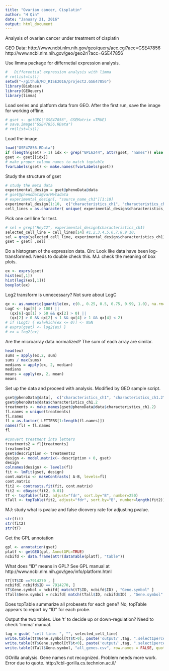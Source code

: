 ```yaml
---
title: "Ovarian cancer, Cisplatin"
author: "H Qin"
date: "January 21, 2016"
output: html_document
---
```


Analysis of ovarian cancer under treatment of cisplatin

GEO Data:
http://www.ncbi.nlm.nih.gov/geo/query/acc.cgi?acc=GSE47856
http://www.ncbi.nlm.nih.gov/geo/geo2r/?acc=GSE47856 

Use limma package for differnetial expression analysis. 
```r
#   Differential expression analysis with limma
# rm(list=ls())
setwd("~/github/MJ_RISE2016/project2.GSE47856")
library(Biobase)
library(GEOquery)
library(limma)
```

Load series and platform data from GEO. After the first run, save the image for working offline. 
```r
# gset <- getGEO("GSE47856", GSEMatrix =TRUE)
# save.image("GSE47856.RData")
# rm(list=ls())
```

Load the image. 
```r
load("GSE47856.RData")
if (length(gset) > 1) idx <- grep("GPL6244", attr(gset, "names")) else idx <- 1
gset <- gset[[idx]]
# make proper column names to match toptable 
fvarLabels(gset) <- make.names(fvarLabels(gset))
```

Study the structure of gset
```r
# study the meta data
experimental_design = gset@phenoData@data
# gset@phenoData@varMetadata
# experimental_design[, "source_name_ch1"][1:10]
experimental_design[1:10,  c("characteristics_ch1", "characteristics_ch1.2")]
cell_lines = as.character( unique( experimental_design$characteristics_ch1 ) )
```

Pick one cell line for test. 
```r
# sel = grep("HeyC2", experimental_design$characteristics_ch1)
selected_cell_line = cell_lines[14] #1,2,3,4,5,6,7,8,9 10,
sel = grep(selected_cell_line, experimental_design$characteristics_ch1)
gset = gset[ ,sel]
```

Do a histogram of the expression data. 
Qin: Look like data have been log-transformed. Needs to double check this. 
MJ: check the meaning of box plots. 
```r
ex <- exprs(gset)
hist(ex[,1])
hist(log2(ex[,1]))
boxplot(ex)
```


Log2 transform is unnecessary?  Not sure about LogC
```r
qx <- as.numeric(quantile(ex, c(0., 0.25, 0.5, 0.75, 0.99, 1.0), na.rm=T))
LogC <- (qx[5] > 100) ||
  (qx[6]-qx[1] > 50 && qx[2] > 0) ||
  (qx[2] > 0 && qx[2] < 1 && qx[4] > 1 && qx[4] < 2)
# if (LogC) { ex[which(ex <= 0)] <- NaN
# exprs(gset) <- log2(ex) }
# ex = log2(ex)
```

Are the microarray data normalized? The sum of each array are similar. 
```r
head(ex)
sums = apply(ex,2, sum)
sums / max(sums)
medians = apply(ex, 2, median)
medians
means = apply(ex, 2, mean)
means
```


Set up the data and proceed with analysis. Modified by GEO sample script. 
```r
gset@phenoData@data[,  c("characteristics_ch1", "characteristics_ch1.2")]
gset@phenoData@data$characteristics_ch1.2
treatments <- make.names(gset@phenoData@data$characteristics_ch1.2)
fl.names = unique(treatments)
fl.names
fl = as.factor( LETTERS[1:length(fl.names)]) 
names(fl) = fl.names
fl

#convert treatment into letters
treatments2 = fl[treatments] 
treatments2
gset$description <- treatments2
design <- model.matrix(~ description + 0, gset)
design
colnames(design) <- levels(fl)
fit <- lmFit(gset, design)
cont.matrix <- makeContrasts( A-B, levels=fl)
cont.matrix
fit2 <- contrasts.fit(fit, cont.matrix)
fit2 <- eBayes(fit2, 0.01)
tT <- topTable(fit2, adjust="fdr", sort.by="B", number=250)
tTall <- topTable(fit2, adjust="fdr", sort.by="B", number=length(fit2))
```
MJ: study what is pvalue and false dicovery rate for adjusting pvalue. 




```r

str(fit)
str(fit2)
str(tT)
```

Get the GPL annotation
```r
gpl <- annotation(gset)
platf <- getGEO(gpl, AnnotGPL=TRUE)
ncbifd <- data.frame(attr(dataTable(platf), "table"))
```

What does "ID" means in GPL? See GPL manual at
http://www.ncbi.nlm.nih.gov/geo/info/platform.html

```r
tT[tT$ID ==7914270 , ]
ncbifd[ ncbifd$ID == 7914270, ]
tT$Gene.symbol = ncbifd[ match(tT$ID, ncbifd$ID) , "Gene.symbol" ]
tTall$Gene.symbol = ncbifd[ match(tTall$ID, ncbifd$ID) , "Gene.symbol" ]
```
Does topTable summarize all probesets for each gene? 
No, topTable appears to report by "ID" for each probe. 


Output the two tables. Use 't' to decide up or down-regulation? Need to check 'limma' manual. 
```r
tag = gsub( "cell line: ", "", selected_cell_line)
write.table(tT$Gene.symbol[tT$t>0], paste('output/',tag, ".select1percentUP.csv", sep=''), row.names = FALSE, quote=F, col.names=F)
write.table(tT$Gene.symbol[tT$t<0], paste('output/',tag, ".select1percentDown.csv", sep=""), row.names = FALSE, quote=F, col.names=F)
write.table(tTall$Gene.symbol, "all_genes.csv", row.names = FALSE, quote=F, col.names = F)
```

GOrilla analysis. Gene names not recognized. Problem needs more work. Error due to quote.
http://cbl-gorilla.cs.technion.ac.il/





